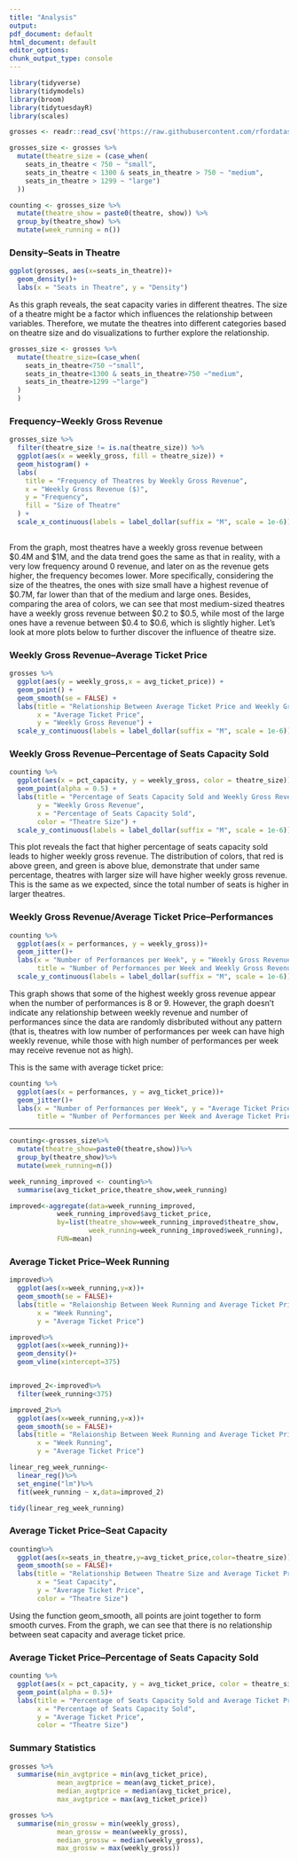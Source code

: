 ```yaml
---
title: "Analysis"
output:
pdf_document: default
html_document: default
editor_options:
chunk_output_type: console
---
```

```r
library(tidyverse)
library(tidymodels)
library(broom)
library(tidytuesdayR)
library(scales)
```

```r
grosses <- readr::read_csv('https://raw.githubusercontent.com/rfordatascience/tidytuesday/master/data/2020/2020-04-28/grosses.csv', guess_max = 40000)

grosses_size <- grosses %>%
  mutate(theatre_size = (case_when(
    seats_in_theatre < 750 ~ "small",
    seats_in_theatre < 1300 & seats_in_theatre > 750 ~ "medium",
    seats_in_theatre > 1299 ~ "large")
  ))

counting <- grosses_size %>%
  mutate(theatre_show = paste0(theatre, show)) %>%
  group_by(theatre_show) %>%
  mutate(week_running = n())


```

### Density--Seats in Theatre
```r
ggplot(grosses, aes(x=seats_in_theatre))+
  geom_density()+
  labs(x = "Seats in Theatre", y = "Density")
```

As this graph reveals, the seat capacity varies in different theatres. The size of a theatre might be a factor which influences the relationship between variables. Therefore, we mutate the theatres into different categories based on theatre size and do visualizations to further explore the relationship.

```r
grosses_size <- grosses %>%
  mutate(theatre_size=(case_when(
    seats_in_theatre<750 ~"small",
    seats_in_theatre<1300 & seats_in_theatre>750 ~"medium",
    seats_in_theatre>1299 ~"large")
  )
  )
```

### Frequency--Weekly Gross Revenue
```r
grosses_size %>% 
  filter(theatre_size != is.na(theatre_size)) %>%
  ggplot(aes(x = weekly_gross, fill = theatre_size)) + 
  geom_histogram() +
  labs(
    title = "Frequency of Theatres by Weekly Gross Revenue",
    x = "Weekly Gross Revenue ($)", 
    y = "Frequency",
    fill = "Size of Theatre"
  ) +
  scale_x_continuous(labels = label_dollar(suffix = "M", scale = 1e-6)) 
  
```

From the graph, most theatres have a weekly gross revenue between $0.4M and $1M, and the data trend goes the same as that in reality, with a very low frequency around 0 revenue, and later on as the revenue gets higher, the frequency becomes lower. More specifically, considering the size of the theatres, the ones with size small have a highest revenue of $0.7M, far lower than that of the medium and large ones. Besides, comparing the area of colors, we can see that most medium-sized theatres have a weekly gross revenue between $0.2 to $0.5, while most of the large ones have a revenue between $0.4 to $0.6, which is slightly higher. Let's look at more plots below to further discover the influence of theatre size.

### Weekly Gross Revenue--Average Ticket Price
```r
grosses %>%
  ggplot(aes(y = weekly_gross,x = avg_ticket_price)) +
  geom_point() +
  geom_smooth(se = FALSE) +
  labs(title = "Relationship Between Average Ticket Price and Weekly Gross Revenue",
       x = "Average Ticket Price",
       y = "Weekly Gross Revenue") +
  scale_y_continuous(labels = label_dollar(suffix = "M", scale = 1e-6))
```

### Weekly Gross Revenue--Percentage of Seats Capacity Sold
```r
counting %>% 
  ggplot(aes(x = pct_capacity, y = weekly_gross, color = theatre_size)) + 
  geom_point(alpha = 0.5) +
  labs(title = "Percentage of Seats Capacity Sold and Weekly Gross Revenue", 
       y = "Weekly Gross Revenue", 
       x = "Percentage of Seats Capacity Sold",
       color = "Theatre Size") +
  scale_y_continuous(labels = label_dollar(suffix = "M", scale = 1e-6))
```

This plot reveals the fact that higher percentage of seats capacity sold leads to higher weekly gross revenue. The distribution of colors, that red is above green, and green is above blue, demonstrate that under same percentage, theatres with larger size will have higher weekly gross revenue. This is the same as we expected, since the total number of seats is higher in larger theatres.

### Weekly Gross Revenue/Average Ticket Price--Performances
```r
counting %>%
  ggplot(aes(x = performances, y = weekly_gross))+
  geom_jitter()+
  labs(x = "Number of Performances per Week", y = "Weekly Gross Revenue",
       title = "Number of Performances per Week and Weekly Gross Revenue")+
  scale_y_continuous(labels = label_dollar(suffix = "M", scale = 1e-6))
```

This graph shows that some of the highest weekly gross revenue appear when the number of performances is 8 or 9. However, the graph doesn't indicate any relationship between weekly revenue and number of performances since the data are randomly disbributed without any pattern (that is, theatres with low number of performances per week can have high weekly revenue, while those with high number of performances per week may receive revenue not as high). 

This is the same with average ticket price:

```r
counting %>%
  ggplot(aes(x = performances, y = avg_ticket_price))+
  geom_jitter()+
  labs(x = "Number of Performances per Week", y = "Average Ticket Price",
       title = "Number of Performances per Week and Average Ticket Price")
```


------------------------------------------------------------------------------
```r
counting<-grosses_size%>%
  mutate(theatre_show=paste0(theatre,show))%>%
  group_by(theatre_show)%>%
  mutate(week_running=n())
```

```r
week_running_improved <- counting%>%
  summarise(avg_ticket_price,theatre_show,week_running)

improved<-aggregate(data=week_running_improved,
            week_running_improved$avg_ticket_price,
            by=list(theatre_show=week_running_improved$theatre_show,
                    week_running=week_running_improved$week_running), 
            FUN=mean)
```

### Average Ticket Price--Week Running
```r
improved%>%
  ggplot(aes(x=week_running,y=x))+
  geom_smooth(se = FALSE)+
  labs(title = "Relaionship Between Week Running and Average Ticket Price",
       x = "Week Running",
       y = "Average Ticket Price")
```

```r

improved%>%
  ggplot(aes(x=week_running))+
  geom_density()+
  geom_vline(xintercept=375)


improved_2<-improved%>%
  filter(week_running<375)

improved_2%>%
  ggplot(aes(x=week_running,y=x))+
  geom_smooth(se = FALSE)+
  labs(title = "Relaionship Between Week Running and Average Ticket Price",
       x = "Week Running",
       y = "Average Ticket Price")

linear_reg_week_running<-
  linear_reg()%>%
  set_engine("lm")%>%
  fit(week_running ~ x,data=improved_2)

tidy(linear_reg_week_running)
```

### Average Ticket Price--Seat Capacity
```r
counting%>%
  ggplot(aes(x=seats_in_theatre,y=avg_ticket_price,color=theatre_size))+
  geom_smooth(se = FALSE)+
  labs(title = "Relationship Between Theatre Size and Average Ticket Price",
       x = "Seat Capacity",
       y = "Average Ticket Price",
       color = "Theatre Size")
```

Using the function geom_smooth, all points are joint together to form smooth curves. From the graph, we can see that there is no relationship between seat capacity and average ticket price.

### Average Ticket Price--Percentage of Seats Capacity Sold
```r
counting %>% 
  ggplot(aes(x = pct_capacity, y = avg_ticket_price, color = theatre_size)) + 
  geom_point(alpha = 0.5)+
  labs(title = "Percentage of Seats Capacity Sold and Average Ticket Price",
       x = "Percentage of Seats Capacity Sold",
       y = "Average Ticket Price",
       color = "Theatre Size")
```

### Summary Statistics
```r
grosses %>%
  summarise(min_avgtprice = min(avg_ticket_price),
            mean_avgtprice = mean(avg_ticket_price),
            median_avgtprice = median(avg_ticket_price),
            max_avgtprice = max(avg_ticket_price))

grosses %>%
  summarise(min_grossw = min(weekly_gross),
            mean_grossw = mean(weekly_gross),
            median_grossw = median(weekly_gross),
            max_grossw = max(weekly_gross))
```

